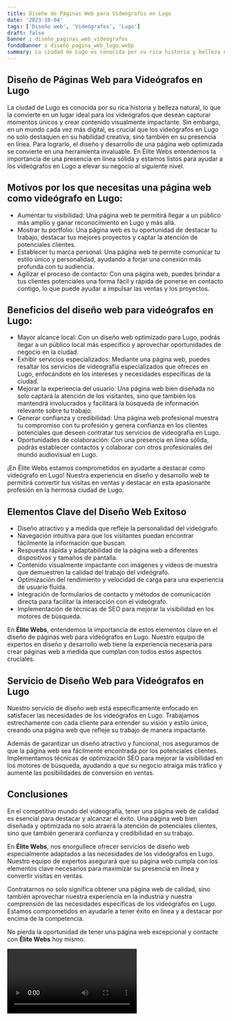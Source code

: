 ```yaml
---
title: Diseño de Páginas Web para Videógrafos en Lugo
date: '2023-10-04'
tags: ['Diseño web', 'Videógrafos', 'Lugo']
draft: false
banner : diseño_paginas_web_videógrafos
fondoBanner : diseño_pagina_web_lugo.webp
summary: La ciudad de Lugo es conocida por su rica historia y belleza natural, lo que la convierte en un lugar ideal para los videógrafos que desean capturar momentos únicos y crear contenido visualmente impactante. Sin embargo, en un mundo cada vez más digital, es crucial que los videógrafos en Lugo no solo destaquen en su habilidad creativa, sino también en su presencia en línea. Para lograrlo, el diseño y desarrollo de una página web optimizada se convierte en una herramienta invaluable. En Élite Webs entendemos la importancia de una presencia en línea sólida y estamos listos para ayudar a los videógrafos en Lugo a elevar su negocio al siguiente nivel.
---
```


## Diseño de Páginas Web para Videógrafos en Lugo

La ciudad de Lugo es conocida por su rica historia y belleza natural, lo que la convierte en un lugar ideal para los videógrafos que desean capturar momentos únicos y crear contenido visualmente impactante. Sin embargo, en un mundo cada vez más digital, es crucial que los videógrafos en Lugo no solo destaquen en su habilidad creativa, sino también en su presencia en línea. Para lograrlo, el diseño y desarrollo de una página web optimizada se convierte en una herramienta invaluable. En Élite Webs entendemos la importancia de una presencia en línea sólida y estamos listos para ayudar a los videógrafos en Lugo a elevar su negocio al siguiente nivel.

## Motivos por los que necesitas una página web como videógrafo en Lugo:

- Aumentar tu visibilidad: Una página web te permitirá llegar a un público más amplio y ganar reconocimiento en Lugo y más allá.
- Mostrar tu portfolio: Una página web es tu oportunidad de destacar tu trabajo, destacar tus mejores proyectos y captar la atención de potenciales clientes.
- Establecer tu marca personal: Una página web te permite comunicar tu estilo único y personalidad, ayudando a forjar una conexión más profunda con tu audiencia.
- Agilizar el proceso de contacto: Con una página web, puedes brindar a tus clientes potenciales una forma fácil y rápida de ponerse en contacto contigo, lo que puede ayudar a impulsar las ventas y los proyectos.

## Beneficios del diseño web para videógrafos en Lugo:

- Mayor alcance local: Con un diseño web optimizado para Lugo, podrás llegar a un público local más específico y aprovechar oportunidades de negocio en la ciudad.
- Exhibir servicios especializados: Mediante una página web, puedes resaltar los servicios de videografía especializados que ofreces en Lugo, enfocándote en los intereses y necesidades específicas de la ciudad.
- Mejorar la experiencia del usuario: Una página web bien diseñada no solo captará la atención de los visitantes, sino que también los mantendrá involucrados y facilitará la búsqueda de información relevante sobre tu trabajo.
- Generar confianza y credibilidad: Una página web profesional muestra tu compromiso con tu profesión y genera confianza en los clientes potenciales que deseen contratar tus servicios de videografía en Lugo.
- Oportunidades de colaboración: Con una presencia en línea sólida, podrás establecer contactos y colaborar con otros profesionales del mundo audiovisual en Lugo.

¡En Élite Webs estamos comprometidos en ayudarte a destacar como videógrafo en Lugo! Nuestra experiencia en diseño y desarrollo web te permitirá convertir tus visitas en ventas y destacar en esta apasionante profesión en la hermosa ciudad de Lugo.

<GifSeo />

<Cta />

## Elementos Clave del Diseño Web Exitoso

- Diseño atractivo y a medida que refleje la personalidad del videógrafo.
- Navegación intuitiva para que los visitantes puedan encontrar fácilmente la información que buscan.
- Respuesta rápida y adaptabilidad de la página web a diferentes dispositivos y tamaños de pantalla.
- Contenido visualmente impactante con imágenes y vídeos de muestra que demuestren la calidad del trabajo del videógrafo.
- Optimización del rendimiento y velocidad de carga para una experiencia de usuario fluida.
- Integración de formularios de contacto y métodos de comunicación directa para facilitar la interacción con el videógrafo.
- Implementación de técnicas de SEO para mejorar la visibilidad en los motores de búsqueda.

En **Élite Webs**, entendemos la importancia de estos elementos clave en el diseño de páginas web para videógrafos en Lugo. Nuestro equipo de expertos en diseño y desarrollo web tiene la experiencia necesaria para crear páginas web a medida que cumplan con todos estos aspectos cruciales.

## Servicio de Diseño Web para Videógrafos en Lugo

Nuestro servicio de diseño web está específicamente enfocado en satisfacer las necesidades de los videógrafos en Lugo. Trabajamos estrechamente con cada cliente para entender su visión y estilo único, creando una página web que refleje su trabajo de manera impactante. 

Además de garantizar un diseño atractivo y funcional, nos aseguramos de que la página web sea fácilmente encontrada por los potenciales clientes. Implementamos técnicas de optimización SEO para mejorar la visibilidad en los motores de búsqueda, ayudando a que su negocio atraiga más tráfico y aumente las posibilidades de conversión en ventas.

## Conclusiones

En el competitivo mundo del videografía, tener una página web de calidad es esencial para destacar y alcanzar el éxito. Una página web bien diseñada y optimizada no solo atraerá la atención de potenciales clientes, sino que también generará confianza y credibilidad en su trabajo.

En **Élite Webs**, nos enorgullece ofrecer servicios de diseño web especialmente adaptados a las necesidades de los videógrafos en Lugo. Nuestro equipo de expertos asegurará que su página web cumpla con los elementos clave necesarios para maximizar su presencia en línea y convertir visitas en ventas.

Contratarnos no solo significa obtener una página web de calidad, sino también aprovechar nuestra experiencia en la industria y nuestra comprensión de las necesidades específicas de los videógrafos en Lugo. Estamos comprometidos en ayudarle a tener éxito en línea y a destacar por encima de la competencia.

No pierda la oportunidad de tener una página web excepcional y contacte con **Élite Webs** hoy mismo.

<Video />

<CtaBot job='Videógrafos' city='Lugo'/>

<Gmaps query='Lugo+españa+maps' />
